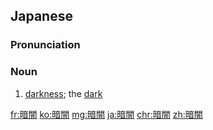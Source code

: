 {{also|暗暗}}
==Japanese==
{{ja-kanjitab|くら|やみ|yomi=k}}

===Pronunciation===
{{ja-pron|くらやみ|y=k}}

===Noun===
{{ja-noun|くらやみ}}

# [[darkness]]; the [[dark]]

[[fr:暗闇]]
[[ko:暗闇]]
[[mg:暗闇]]
[[ja:暗闇]]
[[chr:暗闇]]
[[zh:暗闇]]